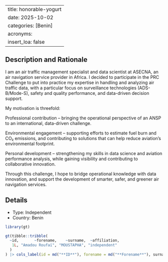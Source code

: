 
---
title: honorable-yogurt
date: 2025-10-02
categories: [Benin]
acronyms:
  insert_loa: false
---

## Description and Rationale

I am an air traffic management specialist and data scientist at ASECNA, an air navigation service provider in Africa. I decided to participate in the PRC Challenge to put into practice my expertise in handling and analyzing air traffic data, with a particular focus on surveillance technologies (ADS-B/Mode-S), safety and quality performance, and data-driven decision support.

My motivation is threefold:

Professional contribution – bringing the operational perspective of an ANSP to an international, data-driven challenge.

Environmental engagement – supporting efforts to estimate fuel burn and CO₂ emissions, and contributing to solutions that can help reduce aviation’s environmental footprint.

Personal development – strengthening my skills in data science and aviation performance analysis, while gaining visibility and contributing to collaborative innovation.

Through this challenge, I hope to bridge operational knowledge with data innovation, and support the development of smarter, safer, and greener air navigation services.

## Details

* Type: Independent
* Country: Benin

```r
library(gt)

gt(tibble::tribble(
  ~id,       ~forename,    ~surname,  ~affiliation,
   1L, "Amadou Roufaï", "MOUSTAPHA", "independent"
  )
) |> cols_label(id = md("**ID**"), forename = md("**Forename**"), surname ~ md("**Surname**"), affiliation ~ md("**Affiliation**"))
```
